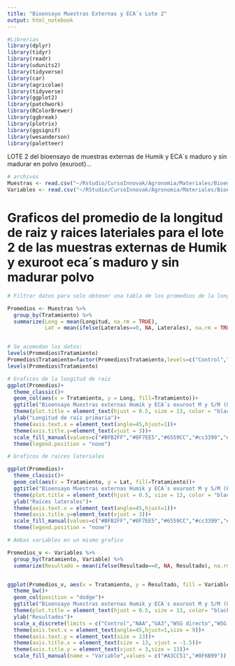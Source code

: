 ```yaml
---
title: "Bioensayo Muestras Externas y ECA´s Lote 2"
output: html_notebook
---
```


```r
#Librerias 
library(dplyr)
library(tidyr) 
library(readr) 
library(udunits2)
library(tidyverse)
library(car)
library(agricolae)
library(tidyverse)
library(ggplot2)
library(patchwork)
library(RColorBrewer)
library(ggbreak)
library(plotrix)
library(ggsignif)
library(wesanderson)
library(paletteer)

```

LOTE 2 del bioensayo de muestras externas de Humik y ECA´s maduro y sin madurar en polvo (exuroot)...

```r
# archivos 
Muestras <- read.csv("~/Rstudio/CursoInnovak/Agronomia/Materiales/Bioensayo Mat_Externos_ECA_L2_05Mar24.csv")
Variables <- read.csv("~/RStudio/CursoInnovak/Agronomia/Materiales/Bioensayo Mat_Externos_ECA_L2_Variables_05Mar24.csv")
```

# Graficos del promedio de la longitud de raiz y raices lateriales para el lote 2 de las muestras externas de Humik y exuroot eca´s maduro y sin madurar polvo

```r
# Filtrar datos para solo obtener una tabla de los promedios de la longitud de raiz: 

Promedios <- Muestras %>%
  group_by(Tratamiento) %>%
  summarize(Long = mean(Longitud, na.rm = TRUE),
            Lat = mean(ifelse(Laterales==0, NA, Laterales), na.rm = TRUE))


# Se acomodan los datos: 
levels(Promedios$Tratamiento)
Promedios$Tratamiento=factor(Promedios$Tratamiento,levels=c("Control","NAA","GA3","WSG directo","WSG 1:20","WSG 1:50", "WSP directo", "WSP 1:20", "WSP 1:50", "ONE directo", "ONE 1:20", "ONE 1:50", "GROW directo", "GROW 1:20", "GROW 1:50", "ECA M directo", "ECA M 1:20", "ECA M 1:50", "ECA S/M directo", "ECA S/M 1:20", "ECA S/M 1:50"))
levels(Promedios$Tratamiento)

# Graficos de la longitud de raiz 
ggplot(Promedios)+
  theme_classic()+
  geom_col(aes(x = Tratamiento, y = Long, fill=Tratamiento))+
  ggtitle("Bioensayo Muestras externas Humik y ECA´s exuroot M y S/M (05Mar24)")+
  theme(plot.title = element_text(hjust = 0.5, size = 13, color = "black", face = "bold"))+
  ylab("Longitud de raíz primaria")+
  theme(axis.text.x = element_text(angle=45,hjust=1))+
  theme(axis.title.y=element_text(vjust = 3))+
  scale_fill_manual(values=c("#BFB2FF","#8F7EE5","#6559CC","#cc3399","#d65cad","#ebadd7","#ff8080","#ff4d4d","#ff3333","#e67300","#ff9933","#ffb366","#ffd633","#ffcc00","#e6b800","#86b300","#ace600","#c6ff1a","#ffbb33" ,"#ffaa00","#b37700"))+
  theme(legend.position = "none")


```


```r
# Graficos de raices lateriales 

ggplot(Promedios)+
  theme_classic()+
  geom_col(aes(x = Tratamiento, y = Lat, fill=Tratamiento))+
  ggtitle("Bioensayo Muestras externas Humik y ECA´s exuroot M y S/M (05Mar24)")+
  theme(plot.title = element_text(hjust = 0.5, size = 13, color = "black", face = "bold"))+
  ylab("Raíces laterales")+
  theme(axis.text.x = element_text(angle=45,hjust=1))+
  theme(axis.title.y=element_text(vjust = 3))+
  scale_fill_manual(values=c("#BFB2FF","#8F7EE5","#6559CC","#cc3399","#d65cad","#ebadd7","#ff8080","#ff4d4d","#ff3333","#e67300","#ff9933","#ffb366","#ffd633","#ffcc00","#e6b800","#86b300","#ace600","#c6ff1a","#ffbb33" ,"#ffaa00","#b37700"))+
  theme(legend.position = "none")
```
```r
# Ambas variables en un mismo grafico 

Promedios_v <- Variables %>%
  group_by(Tratamiento, Variable) %>%
  summarize(Resultado = mean(ifelse(Resultado==0, NA, Resultado), na.rm = TRUE))


ggplot(Promedios_v, aes(x = Tratamiento, y = Resultado, fill = Variable))+
  theme_bw()+
  geom_col(position = "dodge")+
  ggtitle("Bioensayo Muestras externas Humik y ECA´s exuroot M y S/M (05Mar24)")+
  theme(plot.title = element_text(hjust = 0.5, size = 13, color= "black", face = "bold"))+
  ylab("Resultados")+
  scale_x_discrete(limits = c("Control","NAA","GA3","WSG directo","WSG 1:20","WSG 1:50", "WSP directo", "WSP 1:20", "WSP 1:50", "ONE directo", "ONE 1:20", "ONE 1:50", "GROW directo", "GROW 1:20", "GROW 1:50", "ECA M directo", "ECA M 1:20", "ECA M 1:50", "ECA S/M directo", "ECA S/M 1:20", "ECA S/M 1:50"))+
  theme(axis.text.x = element_text(angle=45,hjust=1,size = 9))+
  theme(axis.text.y = element_text(size = 13))+
  theme(axis.title.x = element_text(size = 13, vjust = -1.5))+
  theme(axis.title.y = element_text(vjust = 3,size = 13))+
  scale_fill_manual(name = "Variable",values = c("#A3CC51","#0F6B99"))
```

